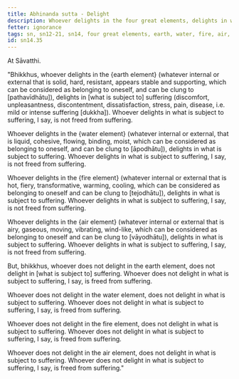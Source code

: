 ```yaml
---
title: Abhinanda sutta - Delight
description: Whoever delights in the four great elements, delights in what is subject to suffering, and as a result, is not freed from suffering.
fetter: ignorance
tags: sn, sn12-21, sn14, four great elements, earth, water, fire, air, suffering, delight
id: sn14.35
---
```


At Sāvatthi.

"Bhikkhus, whoever delights in the \{earth element} (whatever internal or external that is solid, hard, resistant, appears stable and supporting, which can be considered as belonging to oneself, and can be clung to [pathavīdhātu]), delights in [what is subject to] suffering (discomfort, unpleasantness, discontentment, dissatisfaction, stress, pain, disease, i.e. mild or intense suffering [dukkha]). Whoever delights in what is subject to suffering, I say, is not freed from suffering.

Whoever delights in the \{water element} (whatever internal or external, that is liquid, cohesive, flowing, binding, moist, which can be considered as belonging to oneself, and can be clung to [āpodhātu]), delights in what is subject to suffering. Whoever delights in what is subject to suffering, I say, is not freed from suffering.

Whoever delights in the \{fire element} (whatever internal or external that is hot, fiery, transformative, warming, cooling, which can be considered as belonging to oneself and can be clung to [tejodhātu]), delights in what is subject to suffering. Whoever delights in what is subject to suffering, I say, is not freed from suffering.

Whoever delights in the \{air element} (whatever internal or external that is airy, gaseous, moving, vibrating, wind-like, which can be considered as belonging to oneself and can be clung to [vāyodhātu]), delights in what is subject to suffering. Whoever delights in what is subject to suffering, I say, is not freed from suffering.

But, bhikkhus, whoever does not delight in the earth element, does not delight in [what is subject to] suffering. Whoever does not delight in what is subject to suffering, I say, is freed from suffering.

Whoever does not delight in the water element, does not delight in what is subject to suffering. Whoever does not delight in what is subject to suffering, I say, is freed from suffering.

Whoever does not delight in the fire element, does not delight in what is subject to suffering. Whoever does not delight in what is subject to suffering, I say, is freed from suffering.

Whoever does not delight in the air element, does not delight in what is subject to suffering. Whoever does not delight in what is subject to suffering, I say, is freed from suffering."